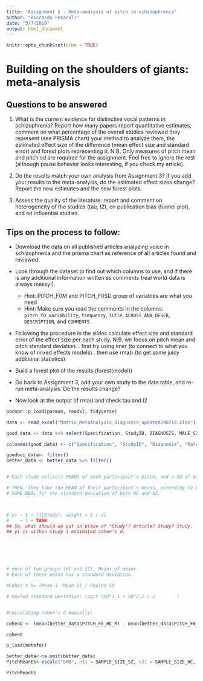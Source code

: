 ```yaml
---
title: "Assignment 5 - Meta-analysis of pitch in schizophrenia"
author: "Riccardo Fusaroli"
date: "3/7/2019"
output: html_document
---
```


```r
knitr::opts_chunk$set(echo = TRUE)
```

# Building on the shoulders of giants: meta-analysis

## Questions to be answered
 
1. What is the current evidence for distinctive vocal patterns in schizophrenia? Report how many papers report quantitative estimates, comment on what percentage of the overall studies reviewed they represent (see PRISMA chart) your method to analyze them, the estimated effect size of the difference (mean effect size and standard error) and forest plots representing it. N.B. Only measures of pitch mean and pitch sd are required for the assignment. Feel free to ignore the rest (although pause behavior looks interesting, if you check my article).

2. Do the results match your own analysis from Assignment 3? If you add your results to the meta-analysis, do the estimated effect sizes change? Report the new estimates and the new forest plots.

3. Assess the quality of the literature: report and comment on heterogeneity of the studies (tau, I2), on publication bias (funnel plot), and on influential studies.

## Tips on the process to follow:

- Download the data on all published articles analyzing voice in schizophrenia and the prisma chart as reference of all articles found and reviewed
- Look through the dataset to find out which columns to use, and if there is any additional information written as comments (real world data is always messy!).
    * Hint: PITCH_F0M and PITCH_F0SD group of variables are what you need
    * Hint: Make sure you read the comments in the columns: `pitch_f0_variability`, `frequency`, `Title`,  `ACOUST_ANA_DESCR`, `DESCRIPTION`, and `COMMENTS`
- Following the procedure in the slides calculate effect size and standard error of the effect size per each study. N.B. we focus on pitch mean and pitch standard deviation.
 . first try using lmer (to connect to what you know of mixed effects models)
 . then use rma() (to get some juicy additional statistics)

- Build a forest plot of the results (forest(model))
 
- Go back to Assignment 3, add your own study to the data table, and re-run meta-analysis. Do the results change?

- Now look at the output of rma() and check tau and I2






```r
pacman::p_load(pacman, readxl, tidyverse)

data <- read_excel("Matrix_MetaAnalysis_Diagnosis_updated290719.xlsx")

good_data <- data %>% select(Specification, StudyID, DIAGNOSIS, MALE_SZ, FEMALE_SZ, MALE_HC, FEMALE_HC, SAMPLE_SIZE_SZ, SAMPLE_SIZE_HC, PITCH_F0_HC_M, PITCH_F0_HC_SD, PITCH_F0_SZ_M, PITCH_F0_SZ_SD, PITCH_F0SD_HC_M, PITCH_F0SD_HC_SD, PITCH_F0SD_SZ_M, PITCH_F0SD_SZ_SD)

colnames(good_data) <- c("Specification", "StudyID", "Diagnosis", "Male_SZ", "Female_SZ", "Male_HC", "Female_HC", "Sample_size_SZ", "Sample_Size_HC", "F1_HC_M", "F1_HC_SD", "F1_SZ_M", "F1_SZ_SD", "F2_HC_M", "F2_HC_SD", "F2_SZ_M", "F2_SZ_SD")

goodboi_data<- filter()
better_data <- better_data %>% filter()


# Each study collects MEANS of each participant's pitch, and a SD of each participant's pitch.

# THEN, they take the MEAN of their participant's means, according to HC or SZ. We also want a Standard Deviation of those two means.
# SAME DEAL for the standard deviation of both HC and SZ.



# yi ~ 1 + (1|Study), weight = 1 / vi
#    ~ 1 + TASK
## So, what should we put in place of "Study"? Article? Study? Study.
## yi is within study i estimated cohen's d.






# mean of two groups (HC and SZ). Means of means.
# Each of these means has a standard deviation.

#Cohen's D= (Mean 1 –Mean 2) / Pooled SD

# Pooled Standard Deviation: \sqrt (SD^2_1 + SD^2_2 / 2        )


#Calculating cohen's d manually:

cohenD <- (mean(better_data$PITCH_F0_HC_M) - mean(better_data$PITCH_F0_SZ_M)) / sqrt((sd(better_data$PITCH_F0_HC_M) + sd(better_data$PITCH_F0_SZ_M)))

cohenD

p_load(metafor)

better_data<-na.omit(better_data)
PitchMeanES<-escalc("SMD", n1i = SAMPLE_SIZE_SZ, n2i = SAMPLE_SIZE_HC, m1i = PITCH_F0_SZ_M, m2i = PITCH_F0_HC_M, sd1i = PITCH_F0_SZ_SD, sd2i = PITCH_F0_HC_SD, data = better_data)

PitchMeanES


```
